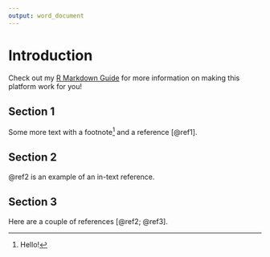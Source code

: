 ```yaml
---
output: word_document
---
```


# Introduction {#intro}

Check out my [R Markdown Guide](https://www.hzaharchuk.com/rmarkdown-guide/) for more information on making this platform work for you!

## Section 1

Some more text with a footnote^[Hello!] and a reference [@ref1].

## Section 2

@ref2 is an example of an in-text reference.

## Section 3

Here are a couple of references [@ref2; @ref3].